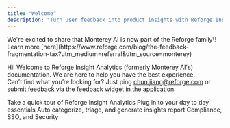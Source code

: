 ```yaml
---
title: "Welcome"
description: "Turn user feedback into product insights with Reforge Insight Analytics"
---
```


<Info>
  We're excited to share that Monterey AI is now part of the Reforge family\!
  Learn more
  [here](https://www.reforge.com/blog/the-feedback-fragmentation-tax?utm_medium=referral&utm_source=monterey)
</Info>

Hi\! Welcome to Reforge Insight Analytics (formerly Monterey AI's) documentation. We are here to help you have the best experience. \
Can’t find what you’re looking for? Just ping [chun.jiang@reforge.com](mailto:chun.jiang@reforge.com) or submit feedback via the feedback widget in the application.

<CardGroup cols={2}>
  <Card title="Get Started" icon="compass" iconType="duotone" color="#7356BF" href="/quickstart">
    Take a quick tour of Reforge Insight Analytics
  </Card>
  <Card title="Integrations" icon="game-console-handheld-crank" iconType="duotone" color="#FFC043" href="/integrations">
    Plug in to your day to day essentials
  </Card>
  <Card title="Smart Insights" icon="microchip-ai" iconType="duotone" color="#276EF1" href="/themes">
    Auto categorize, triage, and generate insights report
  </Card>
  <Card title="Security" icon="message-lines" iconType="duotone" color="#3AA76D" href="/security/security-overview">
    Compliance, SSO, and Security
  </Card>
</CardGroup>